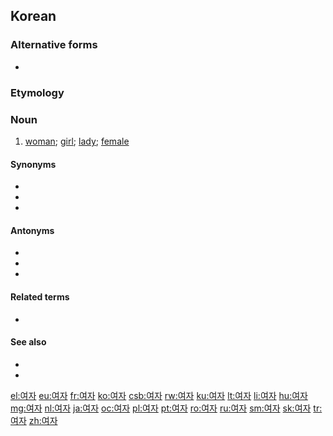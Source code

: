 ==Korean==


===Alternative forms===
*{{ko-inline|녀자|nyeoja}} {{qualifier|North Korea}}

===Etymology===

{{ko-etym-Sino|女|female|子|person}}

===Noun===
{{ko-noun|hanja=女子|rv=yeoja}}

# [[woman]]; [[girl]]; [[lady]]; [[female]]

====Synonyms====
*{{ko-inline|계집|gyejip|woman; girl}}
*{{ko-inline|아내|anae|wife}} 
*{{ko-inline|여성||yeoseong|female|女性}}

====Antonyms====
*{{ko-inline|사내|sanae|man; husband}} 
*{{ko-inline|남자||namja|man, male|男子}}
*{{ko-inline|남성||namseong|male|男性}}

====Related terms====
*{{ko-inline|남녀|namnyeo|men and women|男女}}

====See also====
*{{ko-inline|어른|eoreun|adult}}
*{{ko-inline|아이|ai|child}}

[[el:여자]]
[[eu:여자]]
[[fr:여자]]
[[ko:여자]]
[[csb:여자]]
[[rw:여자]]
[[ku:여자]]
[[lt:여자]]
[[li:여자]]
[[hu:여자]]
[[mg:여자]]
[[nl:여자]]
[[ja:여자]]
[[oc:여자]]
[[pl:여자]]
[[pt:여자]]
[[ro:여자]]
[[ru:여자]]
[[sm:여자]]
[[sk:여자]]
[[tr:여자]]
[[zh:여자]]
